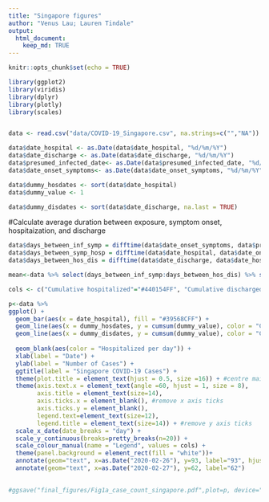 ```yaml
---
title: "Singapore figures"
author: "Venus Lau; Lauren Tindale"
output: 
  html_document:
    keep_md: TRUE
---
```


```r
knitr::opts_chunk$set(echo = TRUE)

library(ggplot2)
library(viridis)
library(dplyr)
library(plotly)
library(scales)


data <- read.csv("data/COVID-19_Singapore.csv", na.strings=c("","NA"))

data$date_hospital <- as.Date(data$date_hospital, "%d/%m/%Y")
data$date_discharge <- as.Date(data$date_discharge, "%d/%m/%Y")
data$presumed_infected_date<- as.Date(data$presumed_infected_date, "%d/%m/%Y")
data$date_onset_symptoms<- as.Date(data$date_onset_symptoms, "%d/%m/%Y")

data$dummy_hosdates <- sort(data$date_hospital)
data$dummy_value <- 1

data$dummy_disdates <- sort(data$date_discharge, na.last = TRUE)

```

#Calculate average duration between exposure, symptom onset, hospitaization, and discharge
```r

data$days_between_inf_symp = difftime(data$date_onset_symptoms, data$presumed_infected_date, units = "days")
data$days_between_symp_hosp = difftime(data$date_hospital, data$date_onset_symptoms, units = "days")
data$days_between_hos_dis = difftime(data$date_discharge, data$date_hospital, units = "days")

mean<-data %>% select(days_between_inf_symp:days_between_hos_dis) %>% summarise_all(list(mean=mean, sd=sd), na.rm=TRUE)

```



```r

cols <- c("Cumulative hospitalized"="#440154FF", "Cumulative discharged"="#1F968BFF", "Hospitalized per day"="#39568CFF")

p<-data %>%
ggplot() +
  geom_bar(aes(x = date_hospital), fill = "#39568CFF") +
  geom_line(aes(x = dummy_hosdates, y = cumsum(dummy_value), color = "Cumulative hospitalized"), size = 1) +
  geom_line(aes(x = dummy_disdates, y = cumsum(dummy_value), color = "Cumulative discharged"), size = 1) +
  
  geom_blank(aes(color = "Hospitalized per day")) +
  xlab(label = "Date") +
  ylab(label = "Number of Cases") +
  ggtitle(label = "Singapore COVID-19 Cases") +
  theme(plot.title = element_text(hjust = 0.5, size =16)) + #centre main title
  theme(axis.text.x = element_text(angle =60, hjust = 1, size = 8),
        axis.title = element_text(size=14),
        axis.ticks.x = element_blank(), #remove x axis ticks
        axis.ticks.y = element_blank(),
        legend.text=element_text(size=12),
        legend.title = element_text(size=14)) + #remove y axis ticks
  scale_x_date(date_breaks = "day") +
  scale_y_continuous(breaks=pretty_breaks(n=20)) +
  scale_colour_manual(name = "Legend", values = cols) +
  theme(panel.background = element_rect(fill = "white"))+
  annotate(geom="text", x=as.Date("2020-02-26"), y=93, label="93", hjust="left") +
  annotate(geom="text", x=as.Date("2020-02-27"), y=62, label="62") 
  

#ggsave("final_figures/Fig1a_case_count_singapore.pdf",plot=p, device="pdf",width = 10,height = 7.4,units="in")


```


